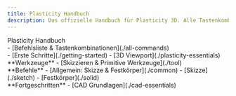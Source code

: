 ```yaml
---
title: Plasticity Handbuch
description: Das offizielle Handbuch für Plasticity 3D. Alle Tastenkombinationen. Täglich aktualisiert!
---
```


<div style={{margin: '2em 0'}}>
    <span style={{fontSize: '2em'}}><span style={{fontWeight: 800}}>Plasticity&nbsp;</span>Handbuch</span>
</div>

<div className={styles.container}>
    <div>
    - [Befehlsliste & Tastenkombinationen](./all-commands)
    </div>
    <div>
    - [Erste Schritte](./getting-started)
    - [3D Viewport](./plasticity-essentials)
    </div>
    <div>
    **Werkzeuge**
    - [Skizzieren & Primitive Werkzeuge](./tool)
    </div>
    <div>
    **Befehle**
    - [Allgemein: Skizze & Festkörper](./common)
    - [Skizze](./sketch)
    - [Festkörper](./solid)
    </div>
    <div>
    **Fortgeschritten**
    - [CAD Grundlagen](./cad-essentials)
    </div>
</div>